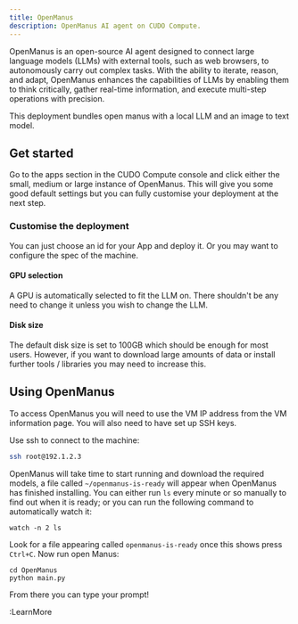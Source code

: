 ```yaml
---
title: OpenManus
description: OpenManus AI agent on CUDO Compute.
---
```


OpenManus is an open-source AI agent designed to connect large language models (LLMs) with external tools,
such as web browsers, to autonomously carry out complex tasks.
With the ability to iterate, reason, and adapt, OpenManus enhances the capabilities of LLMs by enabling them to think
critically, gather real-time information, and execute multi-step operations with precision.

This deployment bundles open manus with a local LLM and an image to text model.

## Get started
Go to the apps section in the CUDO Compute console and click either the small, medium or large instance of OpenManus. This will give you some good default settings but you can fully customise your deployment at the next step.

### Customise the deployment
You can just choose an id for your App and deploy it. Or you may want to configure the spec of the machine.

#### GPU selection
A GPU is automatically selected to fit the LLM on. There shouldn't be any need to change it unless you wish to change the LLM.

#### Disk size
The default disk size is set to 100GB which should be enough for most users. However, if you want to download large amounts of data or install further tools / libraries you may need to increase this.

## Using OpenManus
To access OpenManus you will need to use the VM IP address from the VM information page.
You will also need to have set up SSH keys.

Use ssh to connect to the machine:
```bash
ssh root@192.1.2.3
```

OpenManus will take time to start running and download the required models, a file called ``~/openmanus-is-ready`` will appear when OpenManus has finished installing.
You can either run ``ls`` every minute or so manually to find out when it is ready; or you can run the following command to automatically watch it:
```
watch -n 2 ls
```
Look for a file appearing called ``openmanus-is-ready`` once this shows press ``Ctrl+C``.
Now run open Manus:

```shell
cd OpenManus
python main.py
```

From there you can type your prompt!

:LearnMore
